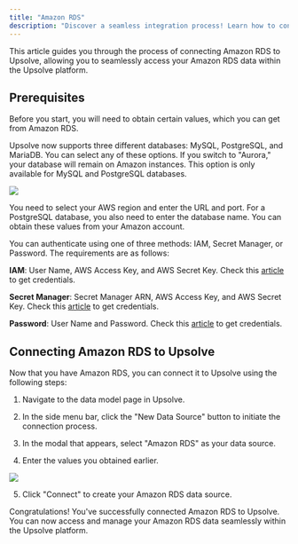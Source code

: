 ```yaml
---
title: "Amazon RDS"
description: "Discover a seamless integration process! Learn how to connect Amazon RDS to Upsolve effortlessly for streamlined transactions."
---
```


This article guides you through the process of connecting Amazon RDS to Upsolve, allowing you to seamlessly access your Amazon RDS data within the Upsolve platform.

## Prerequisites

Before you start, you will need to obtain certain values, which you can get from Amazon RDS.

Upsolve now supports three different databases: MySQL, PostgreSQL, and MariaDB. You can select any of these options. If you switch to "Aurora," your database will remain on Amazon instances. This option is only available for MySQL and PostgreSQL databases.

<img src="https://cdn.peaka.com/integrations/amazon-rds-1.png" />

You need to select your AWS region and enter the URL and port. For a PostgreSQL database, you also need to enter the database name. You can obtain these values from your Amazon account.

You can authenticate using one of three methods: IAM, Secret Manager, or Password. The requirements are as follows:

**IAM**: User Name, AWS Access Key, and AWS Secret Key. Check this [article](https://docs.aws.amazon.com/AmazonRDS/latest/UserGuide/database-authentication.html) to get credentials.

**Secret Manager**: Secret Manager ARN, AWS Access Key, and AWS Secret Key. Check this [article](https://docs.aws.amazon.com/AmazonRDS/latest/UserGuide/rds-secrets-manager.html) to get credentials.

**Password**: User Name and Password. Check this [article](https://docs.aws.amazon.com/AmazonRDS/latest/UserGuide/database-authentication.html) to get credentials.

## Connecting Amazon RDS to Upsolve

Now that you have Amazon RDS, you can connect it to Upsolve using the following steps:

1. Navigate to the data model page in Upsolve.

2. In the side menu bar, click the "New Data Source" button to initiate the connection process.

3. In the modal that appears, select "Amazon RDS" as your data source.

4. Enter the values you obtained earlier.

<img src="https://cdn.peaka.com/integrations/amazon-rds-2.png" />

5. Click "Connect" to create your Amazon RDS data source.

Congratulations! You've successfully connected Amazon RDS to Upsolve. You can now access and manage your Amazon RDS data seamlessly within the Upsolve platform.
